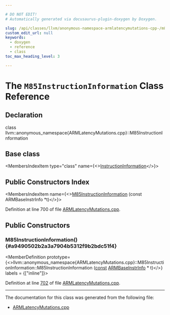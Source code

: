 ```yaml
---

# DO NOT EDIT!
# Automatically generated via docusaurus-plugin-doxygen by Doxygen.

slug: /api/classes/llvm/anonymous-namespace-armlatencymutations-cpp-/m85instructioninformation
custom_edit_url: null
keywords:
  - doxygen
  - reference
  - class
toc_max_heading_level: 3

---
```





# The `M85InstructionInformation` Class Reference

<DoxygenPage pluginConfig={pluginConfig}>



## Declaration

<CodeBlock>class llvm::anonymous_namespace{ARMLatencyMutations.cpp}::M85InstructionInformation</CodeBlock>

## Base class

<MembersIndex>

<MembersIndexItem
  type="class"
  name={<><a href="/docs/api/classes/llvm/anonymous-namespace-armlatencymutations-cpp-/instructioninformation">InstructionInformation</a></>}>
</MembersIndexItem>

</MembersIndex>

## Public Constructors Index

<MembersIndex>

<MembersIndexItem
  name={<><a href="#a9490502b2a3a7904b5312f9b2bdc51f4">M85InstructionInformation</a> (const ARMBaseInstrInfo &#42;t)</>}>
</MembersIndexItem>

</MembersIndex>


Definition at line 700 of file <a href="/docs/api/files/lib/lib/target/lib/target/arm/armlatencymutations-cpp">ARMLatencyMutations.cpp</a>.

<SectionDefinition>

## Public Constructors

### M85InstructionInformation() {#a9490502b2a3a7904b5312f9b2bdc51f4}

<MemberDefinition
  prototype={<>llvm::anonymous&#95;namespace&#123;ARMLatencyMutations.cpp&#125;::M85InstructionInformation::M85InstructionInformation (<a href="/docs/api/files/lib/lib/target/lib/target/aarch64/aarch64promoteconstant-cpp/#a90f8350fecae261c25be85d38b451bff">const</a> <a href="/docs/api/classes/llvm/armbaseinstrinfo">ARMBaseInstrInfo</a> &#42; t)</>}
  labels = {["inline"]}>

Definition at line <a href="/docs/api/files/lib/lib/target/lib/target/arm/armlatencymutations-cpp/#l00702">702</a> of file <a href="/docs/api/files/lib/lib/target/lib/target/arm/armlatencymutations-cpp">ARMLatencyMutations.cpp</a>.
</MemberDefinition>

</SectionDefinition>

<hr/>

The documentation for this class was generated from the following file:

<ul>
<li><a href="/docs/api/files/lib/lib/target/lib/target/arm/armlatencymutations-cpp">ARMLatencyMutations.cpp</a></li>
</ul>

</DoxygenPage>

